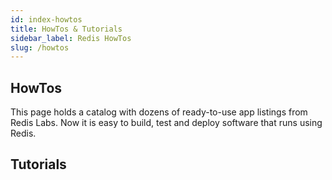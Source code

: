 ```yaml
---
id: index-howtos
title: HowTos & Tutorials
sidebar_label: Redis HowTos
slug: /howtos
---
```




## HowTos

This page holds a catalog with dozens of ready-to-use app listings from Redis Labs. Now it is easy to build, test and  deploy software that runs using Redis.


<div class="row">

 <div class="col">
     <RedisCard 
        title="Rate Limiting" 
        imgPath="ratelimiting.png"
        description="How to build a Rate Limter using Redis" 
        preview="ratelimiting.png"
        page="/howtos/ratelimiting/"
        />
</div>


 <div class="col">
    <RedisCard 
        title="Shopping Cart" 
        description="Implementing a Shopping Cart using NodeJS & RedisJSON" 
        page="/howtos/shoppingcart/"
        />
 </div>


 <div class="col">
    <RedisCard 
        title="Movies Database" 
        description="How to search and list Movies database using RediSearch" 
        page="/howtos/moviesdatabase/getting-started"
        />
 </div>
</div>

<div class="row">

 <div class="col">
    <RedisCard 
        title="Leaderboard" 
        description="Building a Real-Time Leaderboard using Reds" 
        page="/howtos/leaderboard"
        />
 </div>


 <div class="col">
    <RedisCard
        title="Fraud Detection"
        description="Building Fraud Detection using Redis"
        page="/howtos/frauddetection"
        />
 </div>


 <div class="col">
    <RedisCard
        title="Caching"
        description="How to cache REST API responses Using Redis & NodeJS"
        page="/howtos/caching"
        />
 </div>
</div>

<div class="row">

 <div class="col">
    <RedisCard
        title="Chat Application"
        description="Building a Chat application using Redis"
        page="/howtos/chatapp"
        />
 </div>


 <div class="col">
    <RedisCard
        title="HackerNews Clone"
        description="How to build a HackerNews Clone Using RedisJSON"
        page="/howtos/hackernews"
        />
 </div>

 <div class="col">
    <RedisCard
        title="Redis Popup Store"
        description="How to build a Popup Store using RedisGears and RedisTimeSeries"
        page="/howtos/popupstore"
        />
 </div>
</div>


## Tutorials

<div class="row">

 <div class="col">
    <RedisCard
        title="Python based application on Heroku using Redis"
        description="How to build Python based Rate Limiting application on Heroku using Redis"
        page="/howtos/herokupython"
        />
 </div>


 <div class="col">
    <RedisCard
        title="NodeJS based application on Heroku using Redis"
        description="How to build NodeJS based Rate Limiting application on Heroku using Redis"
        page="/howtos/herokunodejs"
        />
 </div>


<div class="col">
    <RedisCard
        title="Java based application on Heroku using Redis"
        description="How to build Java based application on Heroku using Redis"
        page="/howtos/herokujava"
        />
 </div>

</div>

